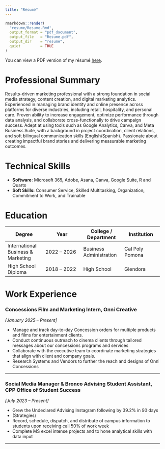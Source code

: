 ---
title: "Résumé"
---

```{r knit-resume, echo=FALSE, message=FALSE}
rmarkdown::render(
  "resume/Resume.Rmd",
  output_format = "pdf_document",
  output_file   = "Resume.pdf",
  output_dir    = "resume",
  quiet         = TRUE
)
```

You can view a PDF version of my résumé [here](https://docs.google.com/document/d/1BMGgUTbzkdDnzveMgnY8ZKgXN7i7SsVH_8N6nq3HJMo/edit?usp=sharing "Carolina Rivera Resume").

# Professional Summary

Results-driven marketing professional with a strong foundation in social media strategy, content creation, and digital marketing analytics. Experienced in managing brand identity and online presence across platforms for diverse industries, including retail, hospitality, and personal care. Proven ability to increase engagement, optimize performance through data analysis, and collaborate cross-functionally to drive campaign success. Adept at using tools such as Google Analytics, Canva, and Meta Business Suite, with a background in project coordination, client relations, and soft bilingual communication skills (English/Spanish). Passionate about creating impactful brand stories and delivering measurable marketing outcomes.

# Technical Skills

-   **Software:** Microsoft 365, Adobe, Asana, Canva, Google Suite, R and Quarto
-   **Soft Skills:** Consumer Service, Skilled Multitasking, Organization, Commitment to Work, and Trainable

# Education

| Degree | Year | College / Department | Institution |
|------------------|------------------|-------------------|------------------|
| International Business & Marketing | 2022 – 2026 | Business Administration | Cal Poly Pomona |
| High School Diploma | 2018 – 2022 | High School | Glendora |

# Work Experience

### Concessions Film and Marketing Intern, Onni Creative

*\[January 2025 – Present\]*

-   Manage and track day-to-day Concession orders for multiple products and films for entertainment clients.
-   Conduct continuous outreach to cinema clients through tailored messages about our concessions programs and services.
-   Collaborate with the executive team to coordinate marketing strategies that align with client and company goals.
-   Research Systems and Vendors to further the reach and designs of Onni Concessions

------------------------------------------------------------------------

### Social Media Manager & Bronco Advising Student Assistant, CPP Office of Student Success

*\[July 2023 – Present\]*

-   Grew the Undeclared Advising Instagram following by 39.2% in 90 days
-   (Strategies)
-   Record, schedule, dispatch, and distribute of campus information to students upon receiving call 50% of work week
-   Complete MS excel intense projects and to hone analytical skills with data input

------------------------------------------------------------------------